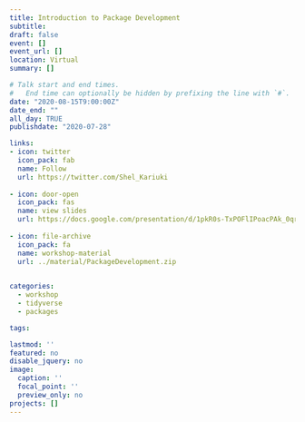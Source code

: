 ```yaml
---
title: Introduction to Package Development
subtitle: 
draft: false
event: []
event_url: []
location: Virtual
summary: []

# Talk start and end times.
#   End time can optionally be hidden by prefixing the line with `#`.
date: "2020-08-15T9:00:00Z"
date_end: ""
all_day: TRUE
publishdate: "2020-07-28"

links:
- icon: twitter
  icon_pack: fab
  name: Follow
  url: https://twitter.com/Shel_Kariuki
  
- icon: door-open
  icon_pack: fas
  name: view slides
  url: https://docs.google.com/presentation/d/1pkR0s-TxPOFlIPoacPAk_0qrHfrjkqnOn4nyKZ47YjE/edit?usp=sharing
  
- icon: file-archive
  icon_pack: fa
  name: workshop-material
  url: ../material/PackageDevelopment.zip 
  

categories:  
  - workshop
  - tidyverse
  - packages

tags:

lastmod: ''
featured: no
disable_jquery: no
image: 
  caption: ''
  focal_point: ''
  preview_only: no
projects: []
---
```







